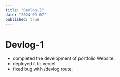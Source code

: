 ```yaml
---
title: "Devlog-1"
date: "2024-09-07"
published: true
---
```


# Devlog-1

- completed the development of portfolio Website.
- deployed it to vercel.
- fixed bug with /devlog route.